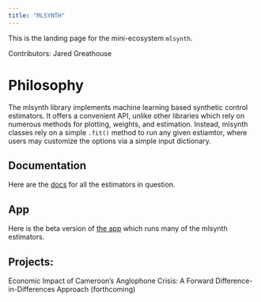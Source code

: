 ```yaml
---
title: "MLSYNTH"
---
```


This is the landing page for the mini-ecosystem `mlsynth`.

Contributors: Jared Greathouse

# Philosophy

The mlsynth library implements machine learning based synthetic control estimators. It offers a convenient API, unlike other libraries which rely on numerous methods for plotting, weights, and estimation. Instead, mlsynth classes rely on a simple `.fit()` method to run any given estiamtor, where users may customize the options via a simple input dictionary.

## Documentation

Here are the [docs](https://mlsynth.readthedocs.io) for all the estimators in question.

## App

Here is the beta version of [the app](https://mlsynthapp.streamlit.app/) which runs many of the mlsynth estimators.

## Projects:

Economic Impact of Cameroon’s Anglophone Crisis: A Forward Difference-in-Differences Approach (forthcoming)
